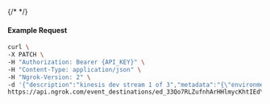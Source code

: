 {/* <!-- Code generated for API Clients. DO NOT EDIT. --> */}

#### Example Request
```bash
curl \
-X PATCH \
-H "Authorization: Bearer {API_KEY}" \
-H "Content-Type: application/json" \
-H "Ngrok-Version: 2" \
-d '{"description":"kinesis dev stream 1 of 3","metadata":"{\"environment\":\"dev\", \"stream\":1}"}' \
https://api.ngrok.com/event_destinations/ed_33Qo7RLZufnhArHHlmycKhtIEdY
```